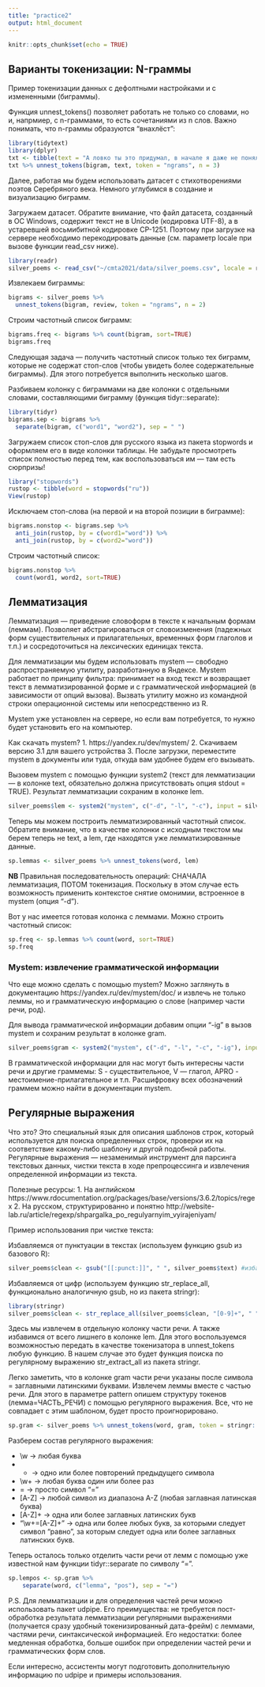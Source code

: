 ```yaml
---
title: "practice2"
output: html_document
---
```


```r
knitr::opts_chunk$set(echo = TRUE)
```


## Варианты токенизации: N-граммы

Пример токенизации данных с дефолтными настройками и с измененными
(биграммы). 

Функция unnest_tokens() позволяет работать не только со словами, но и,
напрмиер, с n-граммами, то есть сочетаниями из n слов. Важно понимать,
что n-граммы образуются “внахлёст”:

```r
library(tidytext)
library(dplyr)
txt <- tibble(text = "А ловко ты это придумал, в начале я даже не понял, слушай молодец")
txt %>% unnest_tokens(bigram, text, token = "ngrams", n = 3)
```

Далее, работая мы будем использовать датасет с стихотворениями поэтов
Серебряного века.  Немного углубимся в создание и визуализацию
биграмм.

Загружаем датасет. Обратите внимание, что файл датасета, созданный в
ОС Windows, содержит текст не в Unicode (кодировка UTF-8), а в
устаревшей восьмибитной кодировке CP-1251. Поэтому при загрузке на сервере
необходимо перекодировать данные (см. параметр locale при вызове
функции read_csv ниже).

```r
library(readr)
silver_poems <- read_csv("~/cmta2021/data/silver_poems.csv", locale = readr::locale(encoding = "cp1251"))
```

Извлекаем биграммы:

```r
bigrams <- silver_poems %>% 
  unnest_tokens(bigram, review, token = "ngrams", n = 2)
```

Строим частотный список биграмм: 

```r
bigrams.freq <- bigrams %>% count(bigram, sort=TRUE)
bigrams.freq
```

Следующая задача — получить частотный список только тех биграмм,
которые не содержат стоп-слов (чтобы увидеть более содержательные
биграммы). Для этого потребуется выполнить несколько шагов. 

Разбиваем колонку с биграммами на две колонки с отдельными словами,
составляющими биграмму (функция tidyr::separate):

```r
library(tidyr)
bigrams.sep <- bigrams %>%
  separate(bigram, c("word1", "word2"), sep = " ") 
```

Загружаем список стоп-слов для русского языка из пакета stopwords и
оформляем его в виде колонки таблицы. Не забудьте просмотреть список
полностью перед тем, как воспользоваться им — там есть сюрпризы!

```r
library("stopwords")
rustop <- tibble(word = stopwords("ru"))
View(rustop)
```

Исключаем стоп-слова (на первой и на второй позиции в биграмме):

```r
bigrams.nonstop <- bigrams.sep %>% 
  anti_join(rustop, by = c(word1="word")) %>% 
  anti_join(rustop, by = c(word2="word"))
```

Строим частотный список:

```r
bigrams.nonstop %>% 
  count(word1, word2, sort=TRUE)
```

## Лемматизация

Лемматизация — приведение словоформ в тексте к начальным формам
(леммам). Позволяет абстрагироваться от словоизменения (падежных форм
существительных и прилагательных, временных форм глаголов и т.п.) и
сосредоточиться на лексических единицах текста.

Для лемматизации мы будем использовать mystem — свободно
распространяемую утилиту, разработанную в Яндексе. Mystem работает по
принципу фильтра: принимает на вход текст и возвращает текст в
лемматизированной форме и с грамматической информацией (в зависимости
от опций вызова). Вызвать утилиту можно из командной строки
операционной системы или непосредственно из R. 

Mystem уже установлен на сервере, но если вам потребуется, то нужно
будет установить его на компьютер.

Как скачать mystem?
1. https://yandex.ru/dev/mystem/
2. Скачиваем версию 3.1 для вашего устройства
3. После загрузки, переместите mystem в документы или туда, откуда вам удобнее будем его вызывать.

Вызовем mystem с помощью функции system2 (текст для лемматизации — в
колонке text, обязательно должна присутствовать опция stdout =
TRUE). Результат лемматизации сохраним в колонке lem.

```r
silver_poems$lem <- system2("mystem", c("-d", "-l", "-c"), input = silver_poems$text, stdout = TRUE)
```

Теперь мы можем построить лемматизированный частотный список. Обратите
внимание, что в качестве колонки с исходным текстом мы берем теперь не
text, а lem, где находятся уже лемматизированные данные.

```r
sp.lemmas <- silver_poems %>% unnest_tokens(word, lem)
```

**NB** Правильная последовательность операций: СНАЧАЛА лемматизация,
ПОТОМ токенизация. Поскольку в этом случае есть возможность применить
контекстое снятие омонимии, встроенное в mystem (опция "-d").

Вот у нас имеется готовая колонка с леммами. Можно строить частотный
список: 

```r
sp.freq <- sp.lemmas %>% count(word, sort=TRUE)
sp.freq
```

### Mystem: извлечение грамматической информации

Что еще можно сделать с помощью mystem?  Можно заглянуть в
документацию https://yandex.ru/dev/mystem/doc/ и извлечь не только
леммы, но и грамматическую информацию о слове (например части речи,
род). 

Для вывода грамматической информации добавим опции "-ig" в вызов
mystem и сохраним результат в колонке gram.

```r
silver_poems$gram <- system2("mystem", c("-d", "-l", "-c", "-ig"), input = silver_poems$text, stdout = TRUE)
```

В грамматической информации для нас могут быть интересны части речи и
другие граммемы: S - существительное, V — глагол, APRO -
местоимение-прилагательное и т.п. Расшифровку всех обозначений граммем
можно найти в документации mystem.

## Регулярные выражения

Что это? Это специальный язык для описания шаблонов строк, который
используется для поиска определенных строк, проверки их на
соответствие какому-либо шаблону и другой подобной работы. Регулярные
выражения — незаменимый инструмент для парсинга текстовых данных,
чистки текста в ходе препроцессинга и извлечения определенной
информации из текста.

Полезные ресурсы:
1. На английском https://www.rdocumentation.org/packages/base/versions/3.6.2/topics/regex
2. На русском, структурированно и понятно http://website-lab.ru/article/regexp/shpargalka_po_regulyarnyim_vyirajeniyam/

Пример использования при чистке текста:

Избавляемся от пунктуации в текстах (используем функцию gsub из
базового R):

```r
silver_poems$clean <- gsub("[[:punct:]]", " ", silver_poems$text) #избавляемся от пунктуации
```

Избавляемся от цифр (используем функцию str_replace_all, функционально
аналогичную gsub, но из пакета stringr):

```r
library(stringr)
silver_poems$clean <- str_replace_all(silver_poems$clean, "[0-9]+", " ")
```

Здесь мы извлечем в отдельную колонку части речи. А также избавимся от
всего лишнего в колонке lem. Для этого воспользуемся возможностью
передать в качестве токенизатора в unnest_tokens любую функцию. В
нашем случае это будет функция поиска по регулярному выражению
str_extract_all из пакета stringr.

Легко заметить, что в колонке gram части речи указаны после символа =
заглавными латинскими буквами. Извлечем леммы вместе с частью
речи. Для этого в параметре pattern опишем структуру токенов
(лемма=ЧАСТЬ_РЕЧИ) с помощью регулярного выражения. Все, что не
совпадает с этим шаблоном, будет просто проигнорировано.

```r
sp.gram <- silver_poems %>% unnest_tokens(word, gram, token = stringr::str_extract_all, pattern="\\w+=[A-Z]+")
```

Разберем состав регулярного выражения: 

* \\w → любая буква
* + → одно или более повторений предыдущего символа
* \\w+ → любая буква один или более раз
* = → просто символ “=”
* [A-Z] → любой символ из диапазона A-Z (любая заглавная латинская
  буква)
* [A-Z]+ → одна или более заглавных латинских букв
* "\\w+=[A-Z]+" → одна или более любых букв, за которыми следует
  символ “равно”, за которым следует одна или более заглавных
  латинских букв.
  
Теперь осталось только отделить части речи от лемм с помощью уже
известной нам функции tidyr::separate по символу "=".

```r
sp.lempos <- sp.gram %>%
    separate(word, c("lemma", "pos"), sep = "=") 
```

P.S. Для лемматизации и для определения частей речи можно использовать
пакет udpipe. Его преимущества: не требуется пост-обработка результата
лемматизации регулярными выражениями (получается сразу удобный
токенизированный дата-фрейм) с леммами, частями речи, синтаксической
информацией. Его недостатки: более медленная обработка, больше ошибок
при определении частей речи и грамматических форм слов.

Если интересно, ассистенты могут подготовить дополнительную информацию
по udpipe и примеры использования.


